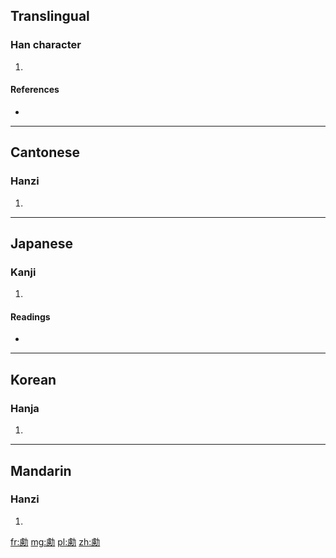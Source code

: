 ==Translingual==

===Han character===
{{Han char|rn=19|rad=力|as=15|sn=17|four=2422<sub>7</sub>|canj=X卜心大尸 (XYPKS), 卜心大尸 (YPKS)}}

# {{defn|Han|sort=力15}}

====References====
* {{Han ref|kx=0149.400|dkj=02467|dj=0338.050|hdz=10382.030|uh=52F4|ud=21236|bh=ECBF|bd=60607}}

----

==Cantonese==

===Hanzi===
{{yue-hanzi|jyut=|y=leui6}}

# {{defn|Cantonese|sort=力15}}

----

==Japanese==

===Kanji===
{{ja-kanji|grade=|rs=力15}}

# {{defn|Japanese|sort=力15}}

====Readings====
* {{ja-readings|on=[[りょ]] (ryo), [[ろ]] (ro)|kun=[[たすける]] (tasukeru)}}

----

==Korean==

===Hanja===
{{ko-hanja|hangeul=려|rv=ryeo|mr=ryŏ}}

# {{defn|Korean|sort=力15}}

----

==Mandarin==

===Hanzi===
{{cmn-hanzi|pin=[[lǜ]] ([[lü4]])|wg=lü<sup>4</sup>}}

# {{defn|Mandarin|sort=力15}}

[[fr:勴]]
[[mg:勴]]
[[pl:勴]]
[[zh:勴]]